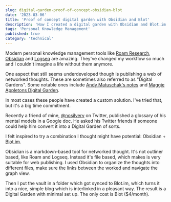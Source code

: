 ```yaml
---
slug: digital-garden-proof-of-concept-obsidian-blot
date: '2023-03-06'
title: 'Proof of concept digital garden with Obsidian and Blot'
description: 'How I created a digital garden with Obsidian and Blot.im'
tags: 'Personal Knowledge Management'
published: true
category: 'technical'
---
```



<YouTube id="JsFpToiIYAA" />

Modern personal knowledge management tools like [Roam Research](https://roamresearch.com/), [Obsidian](https://obsidian.md/) and [Logseq](https://logseq.com/) are amazing. They've changed my workflow so much and I couldn't imagine a life without them anymore.

One aspect that still seems underdeveloped though is publishing a web of networked thoughts. These are sometimes also referred to as "Digital Gardens". Some notable ones include [Andy Matuschak's notes](https://notes.andymatuschak.org/About_these_notes) and [Maggie Appletons Digital Garden](https://maggieappleton.com/garden).

In most cases these people have created a custom solution. I've tried that, but it's a big time commitment.

Recently a friend of mine, [@nosilverv](https://twitter.com/nosilverv) on Twitter, published a glossary of his mental models in a Google doc. He asked his Twitter friends if someone could help him convert it into a Digital Garden of sorts.

I felt inspired to try a combination I thought might have potential: Obsidian + [Blot.im](https://blot.im/).

Obsidian is a markdown-based tool for networked thought. It's not outliner based, like Roam and Logseq. Instead it's file based, which makes is very suitable for web publishing. I used Obsidian to organize the thoughts into different files, make sure the links between the worked and navigate the graph view.

Then I put the vault in a folder which got synced to Blot.im, which turns it into a nice, simple blog which is interlinked in a pleasant way. The result is a Digital Garden with minimal set up. The only cost is Blot ($4/month).
